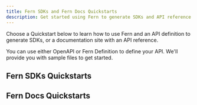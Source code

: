 ---
title: Fern SDKs and Fern Docs Quickstarts
description: Get started using Fern to generate SDKs and API reference documentation from OpenAPI or Fern Definition files.
---

Choose a Quickstart below to learn how to use Fern and an API definition to generate SDKs, or a documentation site with an API reference.

You can use either OpenAPI or Fern Definition to define your API. We'll provide you with sample files to get started.

## Fern SDKs Quickstarts

<Cards>
  <Card
    title='Quickstart with OpenAPI'
    icon='code'
    href='/learn/sdks/quickstarts/openapi'
  />
  <Card
    title='Quickstart with Fern Definition'
    icon='code'
    href='/learn/sdks/quickstarts/ferndef'
  />
</Cards>

## Fern Docs Quickstarts
<Cards>
  <Card
    title='Quickstart with OpenAPI'
    icon='book'
    href='/learn/docs/quickstarts/openapi'
  />
  <Card
    title='Quickstart with Fern Definition'
    icon='book'
    href='/learn/docs/quickstarts/ferndef'
  />
</Cards>